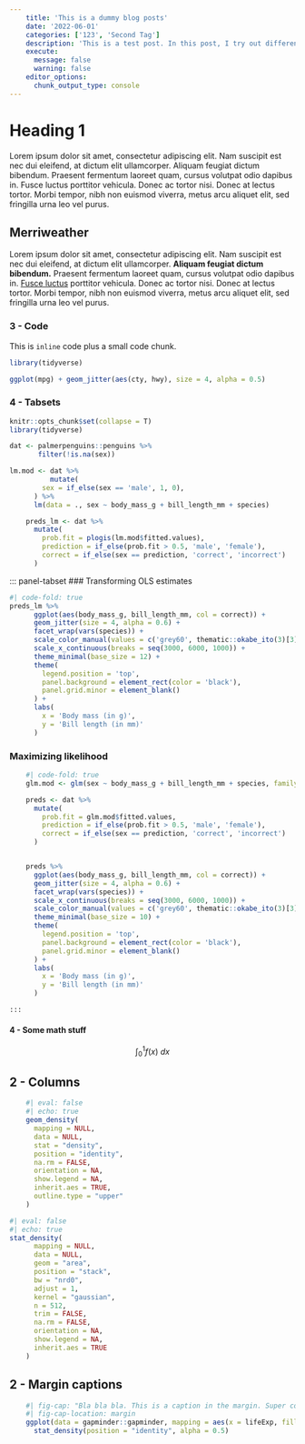 ---
    title: 'This is a dummy blog posts'
    date: '2022-06-01'
    categories: ['123', 'Second Tag']
    description: 'This is a test post. In this post, I try out different functionalities'
    execute: 
      message: false
      warning: false
    editor_options: 
      chunk_output_type: console
---
# Heading 1

Lorem ipsum dolor sit amet, consectetur adipiscing elit. Nam suscipit est nec dui eleifend, at dictum elit ullamcorper. Aliquam feugiat dictum bibendum. Praesent fermentum laoreet quam, cursus volutpat odio dapibus in. Fusce luctus porttitor vehicula. Donec ac tortor nisi. Donec at lectus tortor. Morbi tempor, nibh non euismod viverra, metus arcu aliquet elit, sed fringilla urna leo vel purus. 

## Merriweather

Lorem ipsum dolor sit amet, consectetur adipiscing elit. Nam suscipit est nec dui eleifend, at dictum elit ullamcorper. **Aliquam feugiat dictum bibendum.** Praesent fermentum laoreet quam, cursus volutpat odio dapibus in. [Fusce luctus](https://github.com/twbs/bootstrap-sass/blob/master/assets/stylesheets/bootstrap/_variables.scss) porttitor vehicula. Donec ac tortor nisi. Donec at lectus tortor. Morbi tempor, nibh non euismod viverra, metus arcu aliquet elit, sed fringilla urna leo vel purus.

### 3 - Code

This is `inline` code plus a small code chunk.

```{r}
library(tidyverse)

ggplot(mpg) + geom_jitter(aes(cty, hwy), size = 4, alpha = 0.5) 
```


### 4 - Tabsets

```{r, echo = F}
knitr::opts_chunk$set(collapse = T)
library(tidyverse)

dat <- palmerpenguins::penguins %>% 
       filter(!is.na(sex))

lm.mod <- dat %>%
          mutate(
        sex = if_else(sex == 'male', 1, 0),
      ) %>% 
      lm(data = ., sex ~ body_mass_g + bill_length_mm + species) 

    preds_lm <- dat %>% 
      mutate(
        prob.fit = plogis(lm.mod$fitted.values),
        prediction = if_else(prob.fit > 0.5, 'male', 'female'),
        correct = if_else(sex == prediction, 'correct', 'incorrect')
      )
```


::: panel-tabset
### Transforming OLS estimates

```{r}
#| code-fold: true
preds_lm %>% 
      ggplot(aes(body_mass_g, bill_length_mm, col = correct)) +
      geom_jitter(size = 4, alpha = 0.6) +
      facet_wrap(vars(species)) +
      scale_color_manual(values = c('grey60', thematic::okabe_ito(3)[3])) +
      scale_x_continuous(breaks = seq(3000, 6000, 1000)) +
      theme_minimal(base_size = 12) +
      theme(
        legend.position = 'top', 
        panel.background = element_rect(color = 'black'),
        panel.grid.minor = element_blank()
      ) +
      labs(
        x = 'Body mass (in g)',
        y = 'Bill length (in mm)'
      )
```

### Maximizing likelihood

```{r}
    #| code-fold: true
    glm.mod <- glm(sex ~ body_mass_g + bill_length_mm + species, family = binomial, data = dat)

    preds <- dat %>% 
      mutate(
        prob.fit = glm.mod$fitted.values,
        prediction = if_else(prob.fit > 0.5, 'male', 'female'),
        correct = if_else(sex == prediction, 'correct', 'incorrect')
      )


    preds %>% 
      ggplot(aes(body_mass_g, bill_length_mm, col = correct)) +
      geom_jitter(size = 4, alpha = 0.6) +
      facet_wrap(vars(species)) +
      scale_x_continuous(breaks = seq(3000, 6000, 1000)) +
      scale_color_manual(values = c('grey60', thematic::okabe_ito(3)[3])) +
      theme_minimal(base_size = 10) +
      theme(
        legend.position = 'top', 
        panel.background = element_rect(color = 'black'),
        panel.grid.minor = element_blank()
      ) +
      labs(
        x = 'Body mass (in g)',
        y = 'Bill length (in mm)'
      )
```
    :::

#### 4 - Some math stuff

$$
\int_0^1 f(x) \ dx
$$




## 2 - Columns

::: {layout="[[1,1]]"}

```{r}
    #| eval: false
    #| echo: true
    geom_density(
      mapping = NULL,
      data = NULL,
      stat = "density",
      position = "identity",
      na.rm = FALSE,
      orientation = NA,
      show.legend = NA,
      inherit.aes = TRUE,
      outline.type = "upper"
    )
```

```{r}
#| eval: false
#| echo: true
stat_density(
      mapping = NULL,
      data = NULL,
      geom = "area",
      position = "stack",
      bw = "nrd0",
      adjust = 1,
      kernel = "gaussian",
      n = 512,
      trim = FALSE,
      na.rm = FALSE,
      orientation = NA,
      show.legend = NA,
      inherit.aes = TRUE
    )
```

:::

## 2 - Margin captions

```{r}
    #| fig-cap: "Bla bla bla. This is a caption in the margin. Super cool isn't it?"
    #| fig-cap-location: margin
    ggplot(data = gapminder::gapminder, mapping = aes(x = lifeExp, fill = continent)) +
      stat_density(position = "identity", alpha = 0.5)
```
